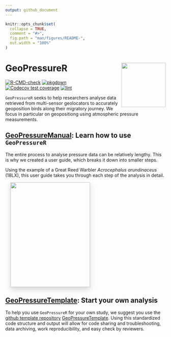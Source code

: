 ```yaml
---
output: github_document
---
```


<!-- README.md is generated from README.Rmd. Please edit that file -->

```r
knitr::opts_chunk$set(
  collapse = TRUE,
  comment = "#>",
  fig.path = "man/figures/README-",
  out.width = "100%"
)
```

# GeoPressureR <img src="man/figures/logo.png" align="right" height="139"/>

<!-- badges: start -->

[![R-CMD-check](https://github.com/Rafnuss/GeoPressureR/workflows/R-CMD-check/badge.svg)](https://github.com/Rafnuss/GeoPressureR/actions) [![pkgdown](https://github.com/Rafnuss/GeoPressureR/actions/workflows/pkgdown.yaml/badge.svg)](https://github.com/Rafnuss/GeoPressureR/actions/workflows/pkgdown.yaml) [![Codecov test coverage](https://codecov.io/gh/Rafnuss/GeoPressureR/branch/master/graph/badge.svg)](https://app.codecov.io/gh/Rafnuss/GeoPressureR?branch=master) [![lint](https://github.com/Rafnuss/GeoPressureR/actions/workflows/lint.yaml/badge.svg)](https://github.com/Rafnuss/GeoPressureR/actions/workflows/lint.yaml)

<!-- badges: end -->

`GeoPressureR` seeks to help researchers analyse data retrieved from multi-sensor geolocators to accurately geoposition birds along their migratory journey. We focus in particular on geopositiong using atmospheric pressure measurements.


## [GeoPressureManual](https://raphaelnussbaumer.com/GeoPressureManual): Learn how to use `GeoPressureR`

The entire process to analyse pressure data can be relatively lengthy. This is why we created a user guide, which breaks it down into smaller steps.

Using the example of a Great Reed Warbler *Acrocephalus arundinaceus* (18LX), this user guide takes you through each step of the analysis in detail.

<a href="https://raphaelnussbaumer.com/GeoPressureManual"><img src="https://github.com/Rafnuss/GeoPressureManual/raw/main/assets/cover.png" style="margin: 0 1rem 0 1rem;box-shadow: 0 .5rem 1rem rgba(0,0,0,.15);" align="center" width="250" height="328"></a>


## [GeoPressureTemplate](https://github.com/Rafnuss/GeoPressureTemplate): Start your own analysis

To help you use `GeoPressureR` for your own study, we suggest you use the [github template repository](https://docs.github.com/en/repositories/creating-and-managing-repositories/creating-a-template-repository)  [GeoPressureTemplate](https://github.com/Rafnuss/GeoPressureTemplate). Using this standardized code structure and output will allow for code sharing and troubleshooting, data archiving, work reproducibility, and easy check by reviewers.
